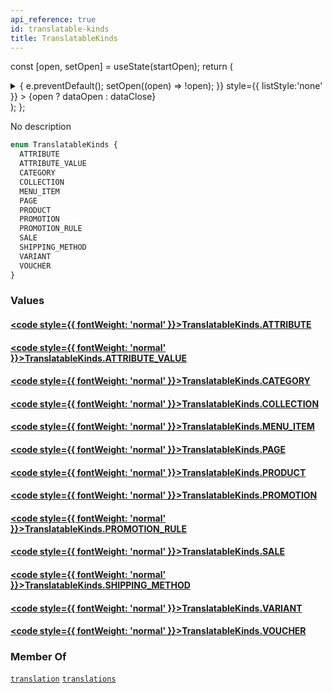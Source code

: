 ```yaml
---
api_reference: true
id: translatable-kinds
title: TranslatableKinds
---
```






const [open, setOpen] = useState(startOpen);
return (
<details {...(open ? { open: true } : {})} className="details" style={{ border:'none', boxShadow:'none', background:'var(--ifm-background-color)' }}>
<summary
onClick={(e) => {
e.preventDefault();
setOpen((open) => !open);
}}
style={{ listStyle:'none' }} >
{open ? dataOpen : dataClose}
</summary>
{open && children}
</details>
);
};

No description

```graphql
enum TranslatableKinds {
  ATTRIBUTE
  ATTRIBUTE_VALUE
  CATEGORY
  COLLECTION
  MENU_ITEM
  PAGE
  PRODUCT
  PROMOTION
  PROMOTION_RULE
  SALE
  SHIPPING_METHOD
  VARIANT
  VOUCHER
}
```

### Values

#### [<code style={{ fontWeight: 'normal' }}>TranslatableKinds.<b>ATTRIBUTE</b></code>](#)

#### [<code style={{ fontWeight: 'normal' }}>TranslatableKinds.<b>ATTRIBUTE_VALUE</b></code>](#)

#### [<code style={{ fontWeight: 'normal' }}>TranslatableKinds.<b>CATEGORY</b></code>](#)

#### [<code style={{ fontWeight: 'normal' }}>TranslatableKinds.<b>COLLECTION</b></code>](#)

#### [<code style={{ fontWeight: 'normal' }}>TranslatableKinds.<b>MENU_ITEM</b></code>](#)

#### [<code style={{ fontWeight: 'normal' }}>TranslatableKinds.<b>PAGE</b></code>](#)

#### [<code style={{ fontWeight: 'normal' }}>TranslatableKinds.<b>PRODUCT</b></code>](#)

#### [<code style={{ fontWeight: 'normal' }}>TranslatableKinds.<b>PROMOTION</b></code>](#)

#### [<code style={{ fontWeight: 'normal' }}>TranslatableKinds.<b>PROMOTION_RULE</b></code>](#)

#### [<code style={{ fontWeight: 'normal' }}>TranslatableKinds.<b>SALE</b></code>](#)

#### [<code style={{ fontWeight: 'normal' }}>TranslatableKinds.<b>SHIPPING_METHOD</b></code>](#)

#### [<code style={{ fontWeight: 'normal' }}>TranslatableKinds.<b>VARIANT</b></code>](#)

#### [<code style={{ fontWeight: 'normal' }}>TranslatableKinds.<b>VOUCHER</b></code>](#)

### Member Of

[`translation`](../../../api-reference/miscellaneous/queries/translation.mdx) <Badge class="badge badge--secondary" text="query"/><Bullet />[`translations`](../../../api-reference/miscellaneous/queries/translations.mdx) <Badge class="badge badge--secondary" text="query"/>

